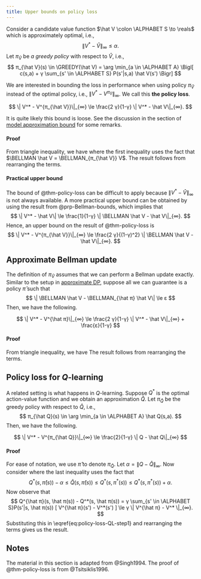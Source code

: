 ```yaml
---
title: Upper bounds on policy loss
---
```


Consider a candidate value function $\hat V \colon \ALPHABET S \to \reals$ which is approximately optimal, i.e., 
$$
  \| V^* - \hat V \|_{∞} \le α.
$$
Let $π_{\hat V}$ be _a greedy policy_ with respect to $\hat V$, i.e.,
$$
  π_{\hat V}(s) \in 
  \GREEDY(\hat V)
  =
  \arg \min_{a \in \ALPHABET A} 
  \Bigl[ c(s,a) + γ \sum_{s' \in \ALPHABET S} P(s'|s,a) \hat V(s')
  \Bigr]
$$

We are interested in bounding the loss in performance when using policy $π_{\hat V}$ instead of the optimal policy, i.e., 
$\| V^* - V^{π_{\hat V}}\|_{∞}$. We call this **the policy loss**.

:::{#thm-policy-loss}
$$
\| V^* - V^{π_{\hat V}}\|_{∞} 
\le
\frac{2 γ}{1-γ} \| V^* - \hat V\|_{∞}.
$$
:::

It is quite likely this bound is loose. See the discussion in the section of [model approximation bound](model-approximation.qmd#bound-comparison) for some remarks.

:::{.callout-note collapse="true"}
#### Proof
From triangle inequality, we have
\begin{align*}
  \| V^* - V^{π_{\hat V}}\|_{∞} 
  &\le 
  \| \BELLMAN V^* - \BELLMAN \hat V \|_{∞}
  + 
  \| \BELLMAN_{π_{\hat V}} \hat V - \BELLMAN_{π_{\hat V}} V^* \|_{∞}
  +
  \| \BELLMAN_{π_{\hat V}} V^* - \BELLMAN_{π_{\hat V}} V^{π_{\hat V}} \|_{∞}
  \\
  &\le
  γ \| V^* - \hat V \|_{∞}
  + 
  γ \| \hat V -  V^* \|_{∞}
  + 
  γ \| V^* -  V^{π_{\hat V}} \|_{∞}
\end{align*}
where the first inequality uses the fact that $\BELLMAN \hat V = \BELLMAN_{π_{\hat V}} V$. The result follows from rearranging the terms.
:::

:::{.callout-tip}
#### Practical upper bound
The bound of @thm-policy-loss can be difficult to apply because $\| V^* - \hat V\|_{∞}$ is not always available. A more practical upper bound can be obtained by using the result from @prp-Bellman-bounds, which implies that
$$
\| V^* - \hat V\| \le \frac{1}{1-γ} \| \BELLMAN \hat V - \hat V\|_{∞}. 
$$
Hence, an upper bound on the result of @thm-policy-loss is
$$
\| V^* - V^{π_{\hat V}}\|_{∞} 
\le
\frac{2 γ}{(1-γ)^2} \| \BELLMAN \hat V - \hat V\|_{∞}.
$$
:::

## Approximate Bellman update

The definition of $π_{\hat V}$ assumes that we can perform a Bellman update exactly. Similar to the setup in [approximate DP](approx-DP.qmd), suppose all we can guarantee is a policy $\hat π$ such that 
$$
\| \BELLMAN \hat V - \BELLMAN_{\hat π} \hat V\| \le ε
$$
Then, we have the following.

:::{#thm-policy-loss-approx}
$$
\| V^* - V^{\hat π}\|_{∞} 
\le
\frac{2 γ}{1-γ} \| V^* - \hat V\|_{∞}
+ 
\frac{ε}{1-γ}
$$
:::

:::{.callout-note collapse="true"}
#### Proof
From triangle inequality, we have
\begin{align*}
  \| V^* - V^{\hat π}\|_{∞} 
  &\le 
  \| \BELLMAN V^* - \BELLMAN \hat V \|_{∞}
  + 
  \textcolor{red}{\| \BELLMAN \hat V - \BELLMAN_{\hat π} \hat V\|_{∞}}
  \notag \\
  & \quad 
  +
  \| \BELLMAN_{\hat π} \hat V - \BELLMAN_{\hat π} V^* \|_{∞}
  +
  \| \BELLMAN_{\hat π} V^* - \BELLMAN_{\hat π} V^{\hat π} \|_{∞}
  \\
  &\le
  γ \| V^* - \hat V \|_{∞}
  + 
  \textcolor{red}{ε}
  +
  γ \| \hat V -  V^* \|_{∞}
  + 
  γ \| V^* -  V^{\hat π} \|_{∞}
\end{align*}
The result follows from rearranging the terms.
:::

## Policy loss for $Q$-learning

A related setting is what happens in $Q$-learning. Suppose $Q^*$ is the optimal action-value function and we obtain an approximation $\hat Q$. Let $π_{\hat Q}$ be the greedy policy with respect to $\hat Q$, i.e.,
$$
  π_{\hat Q}(s) \in \arg \min_{a \in \ALPHABET A} \hat Q(s,a).
$$
Then, we have the following.

:::{#thm-Q-learning-loss}
$$
\| V^* - V^{π_{\hat Q}}\|_{∞} 
\le
\frac{2}{1-γ} \| Q - \hat Q\|_{∞}
$$
:::
:::{.callout-note collapse="true"} 
#### Proof
For ease of notation, we use $\hat π$ to denote $π_{\hat Q}$.
Let $α = \| Q - \hat Q\|_{∞}$. 
Now consider
\begin{align}
V^{\hat π}(s) - V^*(s)
&=
Q^{\hat π}(s, \hat π(s)) - Q^*(s, π^*(s))
\notag \\
&\le
Q^{\hat π}(s, \hat π(s)) - Q^*(s, \hat π(s)) + 2 α
\label{eq:policy-loss-QL-step1}
\end{align}
where the last inequality uses the fact that
$$
Q^*(s, \hat π(s)) - α 
\le
\hat Q(s, \hat π(s)) \le Q^*(s, π^*(s))
\le
Q^*(s, π^*(s)) + α.
$$
Now observe that
$$
Q^{\hat π}(s, \hat π(s)) - Q^*(s, \hat π(s)) 
=
γ \sum_{s' \in \ALPHABET S}P(s'|s, \hat π(s)) [ V^{\hat π}(s') - V^*(s') ]
\le 
γ \| V^{\hat π} - V^* \|_{∞}.
$$
Substituting this in \\eqref{eq:policy-loss-QL-step1} and rearranging the terms gives us the result.
:::


## Notes {-}

The material in this section is adapted from @Singh1994. The proof of @thm-policy-loss is from @Tsitsiklis1996. 

